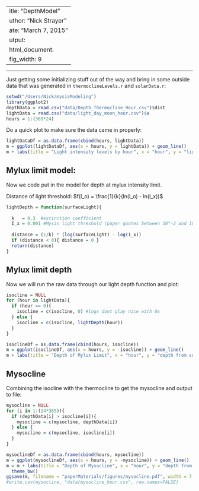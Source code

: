  ---
title: "DepthModel"
author: "Nick Strayer"
date: "March 7, 2015"
output:
  html_document:
    fig_width: 9
---

---

Just getting some initializing stuff out of the way and bring in some outside data that was generated in `thermoclineLevels.r` and `solarData.r`:

```r
setwd("/Users/Nick/mysisModeling")
library(ggplot2)
depthData = read.csv("data/Depth_Thermocline_Hour.csv")$dist
lightData = read.csv("data/light_day_moon_hour.csv")$x
hours = 1:(365*24)
```

Do a quick plot to make sure the data came in properly: 

```r
lightDataDf = as.data.frame(cbind(hours, lightData))
m = ggplot(lightDataDf, aes(x = hours, y = lightData)) + geom_line() 
m + labs(title = "Light intensity levels by hour", x = "hour", y = "light intensity")
```

## Mylux limit model: 

Now we code put in the model for depth at mylux intensity limit. 

Distance of light threshold:  $f(I_o) = \frac{1}{k}(ln(I_o)  - ln(I_x))$

```r
lightDepth = function(surfaceLight){
  
  k   = 0.3  #extinction coefficient
  I_x = 0.001 #Mysis light threshold (paper quotes between 10^-2 and 10^-4)
  
  distance = (1/k) * (log(surfaceLight) - log(I_x))
  if (distance < 0){ distance = 0 }
  return(distance)
}

```


## Mylux limit depth
Now we will run the raw data through our light depth function and plot: 
```r
isocline = NULL
for (hour in lightData){
  if (hour == 0){
    isocline = c(isocline, 0) #logs dont play nice with 0s
  } else {
    isocline = c(isocline, lightDepth(hour))
  }
}

isoclineDf = as.data.frame(cbind(hours, isocline))
m = ggplot(isoclineDf, aes(x = hours, y = -isocline)) + geom_line()
m + labs(title = "Depth of Mylux Limit", x = "hour", y = "depth from surface")
```

## Mysocline
Combining the isocline with the thermocline to get the mysocline and output to file: 

```r
mysocline = NULL
for (i in 1:(24*365)){
  if (depthData[i] > isocline[i]){
    mysocline = c(mysocline, depthData[i])
  } else {
    mysocline = c(mysocline, isocline[i])
  }
}

mysoclineDf = as.data.frame(cbind(hours, mysocline))
m = ggplot(mysoclineDf, aes(x = hours, y = -mysocline)) + geom_line()
m = m + labs(title = "Depth of Mysocline", x = "hour", y = "depth from surface (m)") + 
  theme_bw()
ggsave(m, filename = "paperMaterials/figures/mysocline.pdf", width = 7, height = 2.5)
#write.csv(mysocline, "data/mysocline_hour.csv", row.names=FALSE)
```

